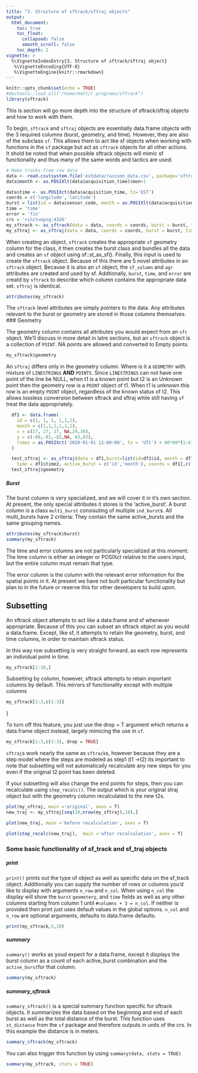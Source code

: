 ```yaml
---
title: "3. Structure of sftrack/sftraj objects"
output:
  html_document:
    toc: true
    toc_float:
      collapsed: false
      smooth_scroll: false
    toc_depth: 2
vignette: >
  %\VignetteIndexEntry{3. Structure of sftrack/sftraj object}
   %\VignetteEncoding{UTF-8}
   %\VignetteEngine{knitr::rmarkdown}
---
```

```r
knitr::opts_chunk$set(echo = TRUE)
#devtools::load_all("/home/matt/r_programs/sftrack")
library(sftrack)

```
This is section will go more depth into the structure of sftrack/sftraj objects and how to work with them.

To begin, `sftrack` and `sftraj` objects are essentially data.frame objects with the 3 required columns (burst, geometry, and time). However, they are also of the subclass `sf`. This allows them to act like sf objects when working with functions in the `sf` package but act as `sftrack` objects for all other actions. It shold be noted that when possible sftrack objects will mimic sf functionality and thus many of the same words and tactics are used.

```r
# Make tracks from raw data
data <- read.csv(system.file('extdata/raccoon_data.csv', package='sftrack'))
data$month <- as.POSIXlt(data$acquisition_time)$mon+1

data$time <- as.POSIXct(data$acquisition_time, tz='EST')
coords = c('longitude','latitude')
burst = list(id = data$sensor_code, month = as.POSIXlt(data$acquisition_time)$mon+1)
time = 'time'
error = 'fix'
crs = '+init=epsg:4326'
my_sftrack <- as_sftrack(data = data, coords = coords, burst = burst, time = time, error = error, crs = crs)
my_sftraj <- as_sftraj(data = data, coords = coords, burst = burst, time = time, error = error, crs = crs)

```

When creating an object, `sftrack` creates the appropriate `sf` geometry column for the class, it then creates the burst class and bundles all the data and creates an `sf` object using sf::st_as_sf(). Finally, this input is used to create the `sftrack` object. Because of this there are 5 novel attributes in an `sftrack` object. Because it is also an `sf` object, the `sf_column` and `agr` attributes are created and used by sf. Addtionally, `burst`, `time`, and `error` are creatd by `sftrack` to describe which column contains the appropriate data set. `sftraj` is identical.

```r
attributes(my_sftrack)
```

The `sftrack` level attributes are simply pointers to the data. Any attributes relevant to the burst or geometry are stored in those columns themselves. 
### Geometry

The geometry column contains all attributes you would expect from an `sfc` object. We'll discuss in more detail in latre sections, but an `sftrack` object is a collection of `POINT`. NA points are allowed and converted to Empty points. 
```r
my_sftrack$geometry
```

An `sftraj` differs only in the geometry column. Where is it a `GEOMETRY` with mixture of `LINESTRINGS` **AND** `POINTS`. Since `LINESTRINGS` can not have one point of the line be NULL, when t1 is a known point but t2 is an Unknown point then the geometry row is a `POINT` object of t1. When t1 is unknown this row is an empty `POINT` object, regardless of the known status of t2. This allows lossless conversion between sftrack and sftraj while still having `sf` treat the data appropriately.


```r
  df1 <- data.frame(
    id = c(1, 1, 1, 1,1,1),
    month = c(1,1,1,1,1,1),
    x = c(27, 27, 27, NA,29,30),
    y = c(-80,-81,-82,NA, 83,83),
    timez = as.POSIXct('2020-01-01 12:00:00', tz = 'UTC') + 60*60*(1:6)
  )

  test_sftraj <- as_sftraj(data = df1,burst=list(id=df1$id, month = df1$month),
    time = df1$timez, active_burst = c('id','month'), coords = df1[,c('x','y')])
  test_sftraj$geometry
```

##### Burst
The burst column is very specialized, and we will cover it in it's own section. At present, the only special attributes it stores is the 'active_burst'. A burst column is a class `multi_burst` consisuting of multiple `ind_burst`s. All multi_bursts have 2 criteria: They contain the same active_bursts and the same grouping names. 

```r
attributes(my_sftrack$burst)
summary(my_sftrack)
```

The time and error columns are not particularly specialized at this moment. The time column is either an integer or POSIXct relative to the users input, but the entire column must remain that type.

The error column is the column with the relevant error information for the spatial points in it. At present we have not built particular functionality but plan to in the future or reserve this for other developers to build upon.


## Subsetting

An sftrack object attempts to act like a data.frame and sf whenever appropriate. Because of this you can subset an sftrack object as you would a data.frame. Except, like sf, it attempts to retain the geometry, burst, and time columns, in order to maintain sftrack status.

In this way row subsetting is very straight forward, as each row represents an individual point in time.

```r

my_sftrack[1:10,]
```

Subsetting by column, however, sftrack attempts to retain important columns by default. This mirrors sf functionality except with multiple columns

```r

my_sftrack[1:3,c(1:3)]
```
}

To turn off this feature, you just use the drop = T argument which returns a data.frame object instead, largely mimicing the use in `sf`.

```r
my_sftrack[1:3,c(1:3), drop = TRUE]
```

`sftraj`s work nearly the same as `sftrack`s, however because they are a step model where the steps are modeled as step1 (t1 ->t2) its important to note that subsetting will not automatically recalculate any new steps for you even if the original t2 point has been deleted.

If your subsetting will also change the end points for steps, then you can recalculate using `step_recalc()`. The output which is your original straj object but with the geometry column recalculated to the new t2s. 

```r
plot(my_sftraj, main ='original', axes = T)
new_traj <- my_sftraj[seq(10,nrow(my_sftraj),10),]

plot(new_traj, main ='before recalculation', axes = T)

plot(step_recalc(new_traj),  main ='after recalculation', axes = T)
```
### Some basic functionality of sf_track and sf_traj objects

##### print  

`print()` prints out the type of object as well as specific data on the sf_track object. Additionally you can supply the number of rows or columns you'd like to display with arguments `n_row` and `n_col`. When using `n_col` the display will show the `burst` `geometery`, and `time` fields as well as any other columns starting from column 1 until `#columns + 3 = n_col`. If neither is provided then print just uses default values in the global options. `n_col` and `n_row` are optional arguments, defaults to data.frame defaults.

```r

print(my_sftrack,5,10)
```

##### summary  

`summary()` works as youd expect for a data.frame, except it displays the burst column as a count of each active_burst combination and the `active_burst `for that column.  
```r
summary(my_sftrack)
```

##### summary_sftrack  

`summary_sftrack()` is a special summary function specific for sftrack objects. It summarizes the data based on the beginning and end of each burst as well as the total distance of the burst. This function uses `st_distance` from the `sf` package and therefore outputs in units of the crs. In this example the distance is in meters.
```r
summary_sftrack(my_sftrack)

```

You can also trigger this function by using `summary(data, stats = TRUE)`

```r
summary(my_sftrack, stats = TRUE)
```



